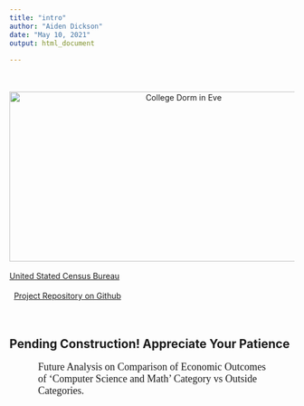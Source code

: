 ```yaml
---
title: "intro"
author: "Aiden Dickson"
date: "May 10, 2021"
output: html_document
    
---
```

<head>
<style>
p {
 
  font-family: verdana;
  font-size: 18px;

}

div.a {
    width: 80%;
    margin-left: 10%;
    overflow-wrap: break-word;
    
}

</style>
</head>

<body>
    
<br><br>
<div style="text-align: center"><img src="maintenance.png" alt="College Dorm in Eve" width="600" height="300"/></div>
<br>
<div>
<a href="http://www.census.gov/programs-surveys/acs/data/pums.html">United Stated Census Bureau</a></p>&nbsp;&nbsp;<a href="https://github.com/aiden-dickson/DACSS-601">Project Repository on Github</a><br><br><br></div>


<h2>Pending Construction!  Appreciate Your Patience</h2>

<div class ="a">
<p>Future Analysis on Comparison of Economic Outcomes of 'Computer Science and Math' Category vs Outside Categories.</p> 

</div>


</body>